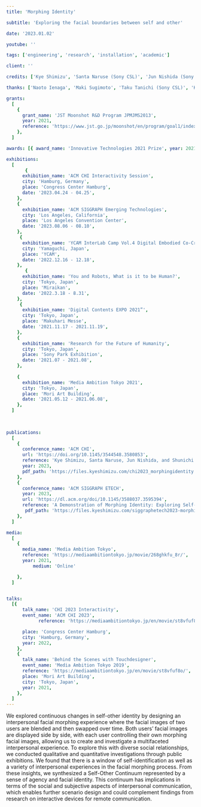```yaml
---
title: 'Morphing Identity'

subtitle: 'Exploring the facial boundaries between self and other'

date: '2023.01.02'

youtube: ''

tags: ['engineering', 'research', 'installation', 'academic']

client: ''

credits: ['Kye Shimizu', 'Santa Naruse (Sony CSL)', 'Jun Nishida (Sony CSL / University of Maryland)', 'Shunichi Kasahara (Sony CSL)']

thanks: ['Naoto Ienaga', 'Maki Sugimoto', 'Taku Tanichi (Sony CSL)', 'Kazuma Takada (Sony CSL / OIST)']

grants:
  [
    {
      grant_name: 'JST Moonshot R&D Program JPMJMS2013',
      year: 2021,
      reference: 'https://www.jst.go.jp/moonshot/en/program/goal1/index.html',
    },
  ]

awards: [{ award_name: 'Innovative Technologies 2021 Prize', year: 2021 }]

exhibitions:
  [
       {
      exhibition_name: 'ACM CHI Interactivity Session',
      city: 'Hamburg, Germany',
      place: 'Congress Center Hamburg',
      date: '2023.04.24 - 04.25',
    },
    {
      exhibition_name: 'ACM SIGGRAPH Emerging Technologies',
      city: 'Los Angeles, California',
      place: 'Los Angeles Convention Center',
      date: '2023.08.06 - 08.10',
    },
     {
      exhibition_name: 'YCAM InterLab Camp Vol.4 Digital Embodied Co-Creations',
      city: 'Yamaguchi, Japan',
      place: 'YCAM',
      date: '2022.12.16 - 12.18',
    },
       {
      exhibition_name: 'You and Robots, What is it to be Human?',
      city: 'Tokyo, Japan',
      place: 'Miraikan',
      date: '2022.3.18 - 8.31',
    },
     {
      exhibition_name: 'Digital Contents EXPO 2021”',
      city: 'Tokyo, Japan',
      place: 'Makuhari Messe',
      date: '2021.11.17 - 2021.11.19',
    },
    {
      exhibition_name: 'Research for the Future of Humanity',
      city: 'Tokyo, Japan',
      place: 'Sony Park Exhibition',
      date: '2021.07 - 2021.08',
    },
 
    {
      exhibition_name: 'Media Ambition Tokyo 2021',
      city: 'Tokyo, Japan',
      place: 'Mori Art Building',
      date: '2021.05.12 - 2021.06.08',
    },
  ]
 
   

publications:
  [
    {
      conference_name: 'ACM CHI',
      url: 'https://doi.org/10.1145/3544548.3580853',
      reference: 'Kye Shimizu, Santa Naruse, Jun Nishida, and Shunichi Kasahara. 2023. Morphing Identity: Exploring Self-Other Identity Continuum through Interpersonal Facial Morphing Experience. In Proceedings of the 2023 CHI Conference on Human Factors in Computing Systems (CHI ’23), April 23– 28, 2023, Hamburg, Germany. ACM, New York, NY, USA, 15 pages. https://doi.org/10.1145/3544548.3580853',
      year: 2023,
      pdf_path: 'https://files.kyeshimizu.com/chi2023_morphingidentity.pdf'
    },
    {
      conference_name: 'ACM SIGGRAPH ETECH',
      year: 2023,
      url: 'https://dl.acm.org/doi/10.1145/3588037.3595394',
      reference: 'A Demonstration of Morphing Identity: Exploring Self-Other Identity Continuum through Interpersonal Facial Morphing Kye Shimizu, Santa Naruse, Jun Nishida, and Shunichi Kasahara. 2023. ACM SIGGRAPH 2023 Emerging Technologies. https://dl.acm.org/doi/10.1145/3588037.3595394',
       pdf_path: 'https://files.kyeshimizu.com/siggraphetech2023-morphing-identity.pdf'
    },
  ]

media:
  [
    {
      media_name: 'Media Ambition Tokyo',
      reference: 'https://mediaambitiontokyo.jp/movie/268ghkfu_8r/',
      year: 2021,
          medium: 'Online'

    },
  ]


talks:
  [{
      talk_name: 'CHI 2023 Interactivity',
      event_name: 'ACM CHI 2023',
            reference: 'https://mediaambitiontokyo.jp/en/movie/st8vfuf8o/',

      place: 'Congress Center Hamburg',
      city: 'Hamburg, Germany',
      year: 2022,
    },
    {
      talk_name: 'Behind the Scenes with Touchdesigner',
      event_name: 'Media Ambition Tokyo 2019',
      reference: 'https://mediaambitiontokyo.jp/en/movie/st8vfuf8o/',
      place: 'Mori Art Building',
      city: 'Tokyo, Japan',
      year: 2021,
    },
  ]
---
```



<TextSection>
We explored continuous changes in self-other identity by designing an interpersonal facial morphing experience where the facial images of two users are blended and then swapped over time. Both users’ facial images are displayed side by side, with each user controlling their own morphing facial images, allowing us to create and investigate a multifaceted interpersonal experience. To explore this with diverse social relationships, we conducted qualitative and quantitative investigations through public exhibitions. We found that there is a window of self-identification as well as a variety of interpersonal experiences in the facial morphing process. From these insights, we synthesized a Self-Other Continuum represented by a sense of agency and facial identity. This continuum has implications in terms of the social and subjective aspects of interpersonal communication, which enables further scenario design and could complement findings from research on interactive devices for remote communication.
</TextSection>